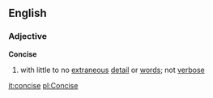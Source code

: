 ==English==
===Adjective===
'''Concise'''
# with little to no [[extraneous]] [[detail]] or [[word]]s; not [[verbose]]

[[it:concise]]
[[pl:Concise]]